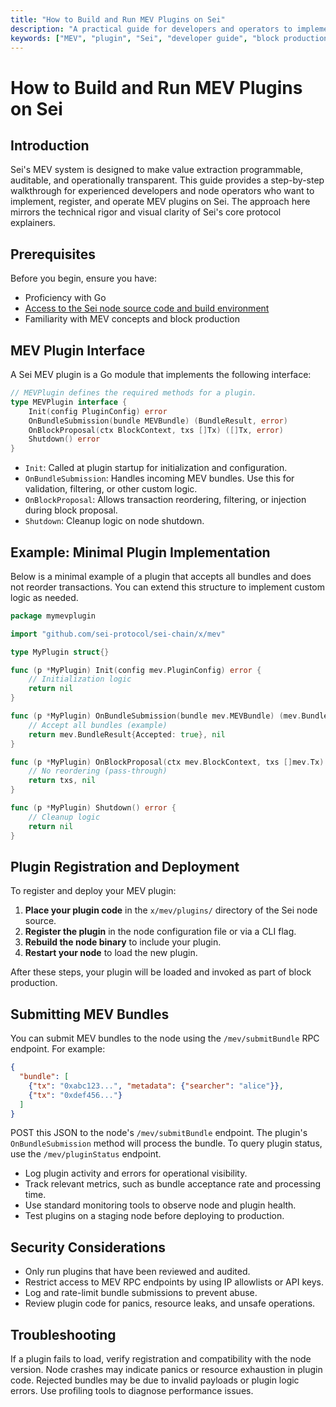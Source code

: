 ```yaml
---
title: "How to Build and Run MEV Plugins on Sei"
description: "A practical guide for developers and operators to implement, register, and operate MEV plugins on Sei, with annotated code and visual process flows."
keywords: ["MEV", "plugin", "Sei", "developer guide", "block production", "transaction ordering"]
---
```


# How to Build and Run MEV Plugins on Sei

## Introduction

Sei's MEV system is designed to make value extraction programmable, auditable, and operationally transparent. This guide provides a step-by-step walkthrough for experienced developers and node operators who want to implement, register, and operate MEV plugins on Sei. The approach here mirrors the technical rigor and visual clarity of Sei's core protocol explainers.

## Prerequisites

Before you begin, ensure you have:

- Proficiency with Go
- [Access to the Sei node source code and build environment](/running-a-node)
- Familiarity with MEV concepts and block production

## MEV Plugin Interface

A Sei MEV plugin is a Go module that implements the following interface:

```go
// MEVPlugin defines the required methods for a plugin.
type MEVPlugin interface {
    Init(config PluginConfig) error
    OnBundleSubmission(bundle MEVBundle) (BundleResult, error)
    OnBlockProposal(ctx BlockContext, txs []Tx) ([]Tx, error)
    Shutdown() error
}
```

- `Init`: Called at plugin startup for initialization and configuration.
- `OnBundleSubmission`: Handles incoming MEV bundles. Use this for validation, filtering, or other custom logic.
- `OnBlockProposal`: Allows transaction reordering, filtering, or injection during block proposal.
- `Shutdown`: Cleanup logic on node shutdown.

## Example: Minimal Plugin Implementation

Below is a minimal example of a plugin that accepts all bundles and does not reorder transactions. You can extend this structure to implement custom logic as needed.

```go
package mymevplugin

import "github.com/sei-protocol/sei-chain/x/mev"

type MyPlugin struct{}

func (p *MyPlugin) Init(config mev.PluginConfig) error {
    // Initialization logic
    return nil
}

func (p *MyPlugin) OnBundleSubmission(bundle mev.MEVBundle) (mev.BundleResult, error) {
    // Accept all bundles (example)
    return mev.BundleResult{Accepted: true}, nil
}

func (p *MyPlugin) OnBlockProposal(ctx mev.BlockContext, txs []mev.Tx) ([]mev.Tx, error) {
    // No reordering (pass-through)
    return txs, nil
}

func (p *MyPlugin) Shutdown() error {
    // Cleanup logic
    return nil
}
```

## Plugin Registration and Deployment

To register and deploy your MEV plugin:

1. **Place your plugin code** in the `x/mev/plugins/` directory of the Sei node source.
2. **Register the plugin** in the node configuration file or via a CLI flag.
3. **Rebuild the node binary** to include your plugin.
4. **Restart your node** to load the new plugin.

After these steps, your plugin will be loaded and invoked as part of block production.

## Submitting MEV Bundles

You can submit MEV bundles to the node using the `/mev/submitBundle` RPC endpoint. For example:

```json
{
  "bundle": [
    {"tx": "0xabc123...", "metadata": {"searcher": "alice"}},
    {"tx": "0xdef456..."}
  ]
}
```

POST this JSON to the node's `/mev/submitBundle` endpoint. The plugin's `OnBundleSubmission` method will process the bundle. To query plugin status, use the `/mev/pluginStatus` endpoint.


<Callout type="info" title="Best Practices">
<ul>
  <li>Log plugin activity and errors for operational visibility.</li>
  <li>Track relevant metrics, such as bundle acceptance rate and processing time.</li>
  <li>Use standard monitoring tools to observe node and plugin health.</li>
  <li>Test plugins on a staging node before deploying to production.</li>
</ul>
</Callout>

## Security Considerations

<Callout type="danger" title="Security Checklist">
<ul>
  <li>Only run plugins that have been reviewed and audited.</li>
  <li>Restrict access to MEV RPC endpoints by using IP allowlists or API keys.</li>
  <li>Log and rate-limit bundle submissions to prevent abuse.</li>
  <li>Review plugin code for panics, resource leaks, and unsafe operations.</li>
</ul>
</Callout>

## Troubleshooting

If a plugin fails to load, verify registration and compatibility with the node version. Node crashes may indicate panics or resource exhaustion in plugin code. Rejected bundles may be due to invalid payloads or plugin logic errors. Use profiling tools to diagnose performance issues.
